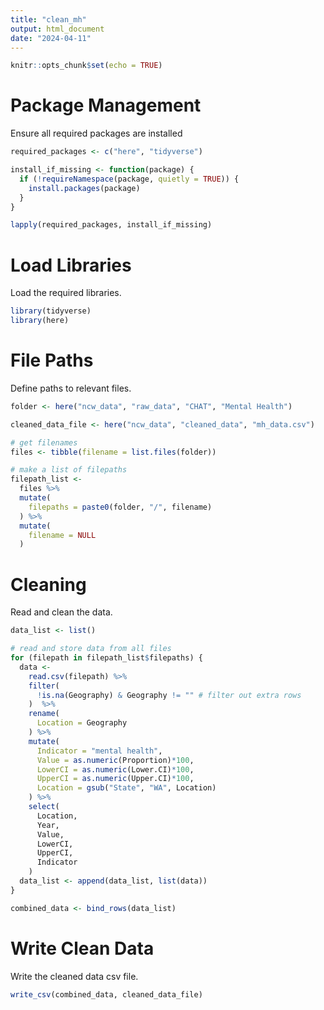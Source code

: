 ```yaml
---
title: "clean_mh"
output: html_document
date: "2024-04-11"
---
```

```r
knitr::opts_chunk$set(echo = TRUE)
```
# Package Management
Ensure all required packages are installed 
```r
required_packages <- c("here", "tidyverse")

install_if_missing <- function(package) {
  if (!requireNamespace(package, quietly = TRUE)) {
    install.packages(package)
  }
}

lapply(required_packages, install_if_missing)
```
# Load Libraries
Load the required libraries. 
```r
library(tidyverse)
library(here)
```
# File Paths
Define paths to relevant files.
```r
folder <- here("ncw_data", "raw_data", "CHAT", "Mental Health")

cleaned_data_file <- here("ncw_data", "cleaned_data", "mh_data.csv")

# get filenames
files <- tibble(filename = list.files(folder))

# make a list of filepaths
filepath_list <-
  files %>%
  mutate(
    filepaths = paste0(folder, "/", filename)
  ) %>%
  mutate(
    filename = NULL
  ) 
```
# Cleaning
Read and clean the data.
```r
data_list <- list()

# read and store data from all files 
for (filepath in filepath_list$filepaths) { 
  data <- 
    read.csv(filepath) %>%
    filter(
      !is.na(Geography) & Geography != "" # filter out extra rows
    )  %>%
    rename(
      Location = Geography
    ) %>%
    mutate(
      Indicator = "mental health",
      Value = as.numeric(Proportion)*100,
      LowerCI = as.numeric(Lower.CI)*100,
      UpperCI = as.numeric(Upper.CI)*100,
      Location = gsub("State", "WA", Location)
    ) %>%
    select(
      Location,
      Year,
      Value,
      LowerCI,
      UpperCI,
      Indicator
    )
  data_list <- append(data_list, list(data))
}

combined_data <- bind_rows(data_list)
```
# Write Clean Data
Write the cleaned data csv file.
```r
write_csv(combined_data, cleaned_data_file)
```

